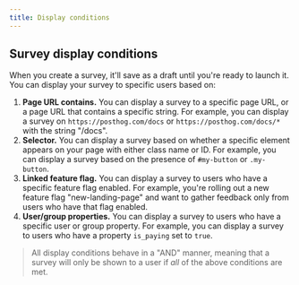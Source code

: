 ```yaml
---
title: Display conditions
---
```


## Survey display conditions

When you create a survey, it'll save as a draft until you're ready to launch it. You can display your survey to specific users based on:

1. **Page URL contains.** You can display a survey to a specific page URL, or a page URL that contains a specific string. For example, you can display a survey on `https://posthog.com/docs` or `https://posthog.com/docs/*` with the string "/docs".
2. **Selector.** You can display a survey based on whether a specific element appears on your page with either class name or ID. For example, you can display a survey based on the presence of `#my-button` or `.my-button`.
3. **Linked feature flag.** You can display a survey to users who have a specific feature flag enabled. For example, you're rolling out a new feature flag "new-landing-page" and want to gather feedback only from users who have that flag enabled.
4. **User/group properties.** You can display a survey to users who have a specific user or group property. For example, you can display a survey to users who have a property `is_paying` set to `true`.

> All display conditions behave in a "AND" manner, meaning that a survey will only be shown to a user if _all_ of the above conditions are met.

<ProductScreenshot
    imageLight={displayConditionsLight} 
    imageDark={displayConditionsDark}
    alt="Survey Display Conditions" 
    classes="rounded"
/>
